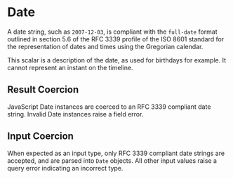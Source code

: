 # Date

A date string, such as `2007-12-03`, is compliant with the `full-date` format outlined in section 5.6 of the RFC 3339
profile of the ISO 8601 standard for the representation of dates and times using the Gregorian calendar.

This scalar is a description of the date, as used for birthdays for example. It cannot represent an instant on the
timeline.

## Result Coercion

JavaScript Date instances are coerced to an RFC 3339 compliant date string. Invalid Date instances raise a field error.

## Input Coercion

When expected as an input type, only RFC 3339 compliant date strings are accepted, and are parsed into `Date` objects. All other input values raise a query
error indicating an incorrect type.
